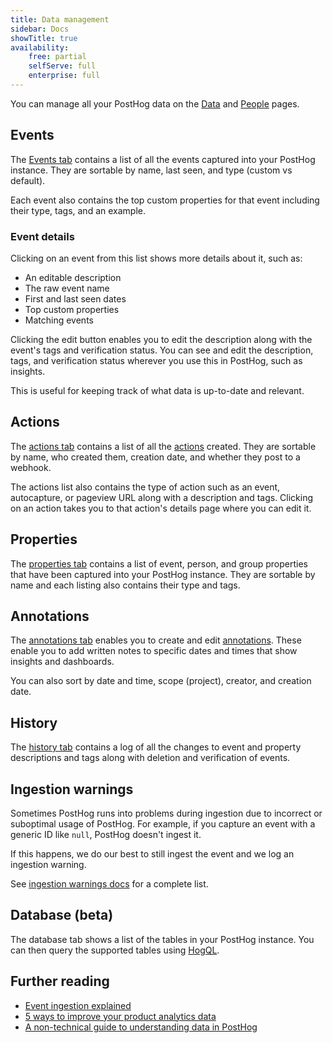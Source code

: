 ```yaml
---
title: Data management
sidebar: Docs
showTitle: true
availability:
    free: partial
    selfServe: full
    enterprise: full
---
```


You can manage all your PostHog data on the [Data](https://us.posthog.com/data-management/events) and [People](https://us.posthog.com/persons) pages.

<ProductScreenshot
    imageLight = {dataManagementLight} 
    imageDark = {dataManagementDark}
    alt="Data management events" 
    classes="rounded"
/>

## Events

The [Events tab](https://app.posthog.com/data-management/events) contains a list of all the events captured into your PostHog instance. They are sortable by name, last seen, and type (custom vs default).

Each event also contains the top custom properties for that event including their type, tags, and an example.

### Event details

Clicking on an event from this list shows more details about it, such as:

- An editable description
- The raw event name
- First and last seen dates
- Top custom properties
- Matching events

Clicking the edit button enables you to edit the description along with the event's tags and verification status. You can see and edit the description, tags, and verification status wherever you use this in PostHog, such as insights. 

This is useful for keeping track of what data is up-to-date and relevant.

<ProductScreenshot
    imageLight = {definitionCardLight} 
    imageDark = {definitionCardDark}
    alt="Definition card edit" 
    classes="rounded"
/>

## Actions

The [actions tab](https://app.posthog.com/data-management/actions) contains a list of all the [actions](/docs/data/actions) created. They are sortable by name, who created them, creation date, and whether they post to a webhook. 

The actions list also contains the type of action such as an event, autocapture, or pageview URL along with a description and tags. Clicking on an action takes you to that action's details page where you can edit it. 

## Properties 

The [properties tab](https://app.posthog.com/data-management/properties) contains a list of event, person, and group properties that have been captured into your PostHog instance. They are sortable by name and each listing also contains their type and tags.

## Annotations

The [annotations tab](https://app.posthog.com/data-management/annotations) enables you to create and edit [annotations](/docs/data/annotations). These enable you to add written notes to specific dates and times that show insights and dashboards.

You can also sort by date and time, scope (project), creator, and creation date.

## History

The [history tab](https://app.posthog.com/data-management/history) contains a log of all the changes to event and property descriptions and tags along with deletion and verification of events.

## Ingestion warnings

Sometimes PostHog runs into problems during ingestion due to incorrect or suboptimal usage of PostHog. For example, if you capture an event with a generic ID like `null`, PostHog doesn't ingest it.

If this happens, we do our best to still ingest the event and we log an ingestion warning. 

<ProductScreenshot
    imageLight = {warningsLight} 
    imageDark = {warningsDark}
    alt="Ingestion warnings" 
    classes="rounded"
/>

See [ingestion warnings docs](/docs/data/ingestion-warnings) for a complete list.

## Database (beta)

The database tab shows a list of the tables in your PostHog instance. You can then query the supported tables using [HogQL](/docs/hogql).

## Further reading

- [Event ingestion explained](/handbook/engineering/databases/event-ingestion)
- [5 ways to improve your product analytics data](/product-engineers/5-ways-to-improve-analytics-data)
- [A non-technical guide to understanding data in PostHog](/tutorials/non-technical-guide-to-data)

